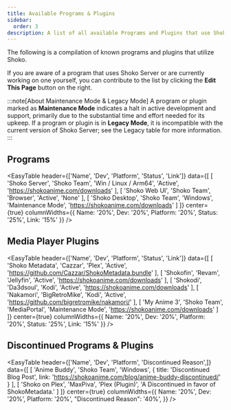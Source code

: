 ```yaml
---
title: Available Programs & Plugins
sidebar:
  order: 3
description: A list of all available Programs and Plugins that use Shoko.
---
```



The following is a compilation of known programs and plugins that utilize Shoko.

If you are aware of a program that uses Shoko Server or are currently working on one yourself, you can contribute to
the list by clicking the **Edit This Page** button on the right.

:::note[About Maintenance Mode & Legacy Mode]
A program or plugin marked as **Maintenance Mode** indicates a halt in active development and support, primarily due to
the substantial time and effort needed for its upkeep. If a program or plugin is in **Legacy Mode**, it is incompatible
with the current version of Shoko Server; see the Legacy table for more information.
:::

## Programs

<EasyTable
  header={['Name', 'Dev', 'Platform', 'Status', 'Link']}
  data={[
    [
      'Shoko Server',
      'Shoko Team',
      'Win / Linux / Arm64',
      'Active',
      'https://shokoanime.com/downloads'
    ],
    [
      'Shoko Web UI',
      'Shoko Team',
      'Browser',
      'Active',
      'None'
    ],
    [
      'Shoko Desktop',
      'Shoko Team',
      'Windows',
      'Maintenance Mode',
     'https://shokoanime.com/downloads'
    ]
  ]}
  center={true}
  columnWidths={{ Name: '20%', Dev: '20%', Platform: '20%', Status: '25%', Link: '15%' }}
/>

## Media Player Plugins

<EasyTable
  header={['Name', 'Dev', 'Platform', 'Status', 'Link']}
  data={[
    [
      'Shoko Metadata',
      'Cazzar',
      'Plex',
      'Active',
      'https://github.com/Cazzar/ShokoMetadata.bundle'
    ],
    [
      'Shokofin',
      'Revam',
      'Jellyfin',
      'Active',
      'https://shokoanime.com/downloads'
    ],
    [
      'Shokodi',
      'Da3dsoul',
      'Kodi',
      'Active',
      'https://shokoanime.com/downloads'
    ],
    [
      'Nakamori',
      'BigRetroMike',
      'Kodi',
      'Active',
      'https://github.com/bigretromike/nakamori/'
    ],
    [
      'My Anime 3',
      'Shoko Team',
      'MediaPortal',
      'Maintenance Mode',
     'https://shokoanime.com/downloads'
    ]
  ]}
  center={true}
  columnWidths={{ Name: '20%', Dev: '20%', Platform: '20%', Status: '25%', Link: '15%' }}
/>

## Discontinued Programs & Plugins

<EasyTable
  header={['Name', 'Dev', 'Platform', 'Discontinued Reason',]}
  data={[
    [
      'Anime Buddy',
      'Shoko Team',
      'Windows',
      { title: 'Discontinued Blog Post', link: 'https://shokoanime.com/blog/anime-buddy-discontinued/' }
    ],
    [
      'Shoko on Plex',
      'MaxPiva',
      'Plex (Plugin)',
      'A Discontinued in favor of ShokoMetadata.'
    ]
  ]}
  center={true}
  columnWidths={{ Name: '20%', Dev: '20%', Platform: '20%', "Discontinued Reason": '40%', }}
/>

